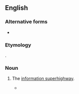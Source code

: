 {{also|infobahn}}
==English==

===Alternative forms===
* {{alter|en|infobahn}}

===Etymology===
{{blend|en|info|autobahn}}.

===Noun===
{{en-noun|-}}

# {{lb|en|dated|computing}} The [[information superhighway]].
#: {{syn|en|Thesaurus:Internet}}
#* {{quote-journal|en|volume=1|issue=3|url=https://www.metamute.org/editorial/articles/californian-ideology|title={{w|The Californian Ideology}}|year=1995|month=September|author=Cameron Barbrook|authorlink=Richard Barbrook|author2=Andy Cameron|work={{w|Mute (magazine)|Mute}}|issn=1356-7748|passage=While a recent EU report recommended adopting the Californian free enterprise model to build the ‘'''infobahn'''’, cutting-edge artists and academics have been championing the ‘post-human’ philosophy developed by the West Coast's Extropian cult. }}